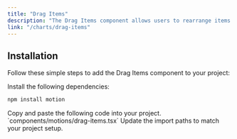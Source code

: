 ```yaml
---
title: "Drag Items"
description: "The Drag Items component allows users to rearrange items by dragging them."
link: "/charts/drag-items"
---
```


<ComponentPreview name="drag-items-demo" />

## Installation

Follow these simple steps to add the Drag Items component to your project:

<Steps>

<Step>
Install the following dependencies:
</Step>

```bash
npm install motion
```

<Step>
Copy and paste the following code into your project.
`components/motions/drag-items.tsx` 
</Step>

<CollapsibleSource name="drag-items" />

<Step>
     Update the import paths to match your project setup.
</Step>

</Steps>
